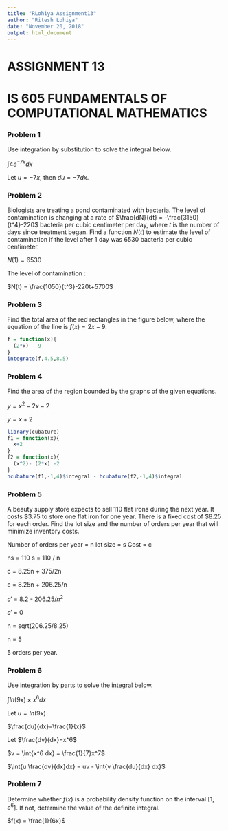 ```yaml
---
title: "RLohiya Assignment13"
author: "Ritesh Lohiya"
date: "November 20, 2018"
output: html_document
---
```


#                             ASSIGNMENT 13

#           IS 605 FUNDAMENTALS OF COMPUTATIONAL MATHEMATICS


### Problem 1

Use integration by substitution to solve the integral below.



$\int{4e^{-7x}dx}$



Let $u=-7x$, then $du = -7dx$.



\begin{split}

\int{4e^{-7x}dx} &= \int{\frac{-7 \times 4}{-7}e^{-7x}dx} \\

&= \int{\frac{-4}{7}e^u du} \\

&= \frac{-4}{7}e^u+constant \\

&= -\frac{4}{7}e^{-7x}+ constant

\end{split}



### Problem 2



Biologists are treating a pond contaminated with bacteria. The level of contamination is changing at a rate of $\frac{dN}{dt} = -\frac{3150}{t^4}-220$ bacteria per cubic centimeter per day, where $t$ is the number of days since treatment began. Find a function $N(t)$ to estimate the level of contamination if the level after $1$ day was $6530$ bacteria per cubic centimeter.


$N(1)= 6530$ 


\begin{split}

N(t) &= \frac{1050}{t^3}-220t+C \\

N(1) &= 6530 \\

\frac{3050}{1^3}-220\times 1 +C &= 6530 \\

C &= 6530 - 1050 + 220 \\

C &= 5700

\end{split}


The level of contamination : 


$N(t) = \frac{1050}{t^3}-220t+5700$



### Problem 3



Find the total area of the red rectangles in the figure below, where the equation of the line is $f(x)=2x-9$.

```r
f = function(x){
  (2*x) - 9
}
integrate(f,4.5,8.5)
```


### Problem 4

Find the area of the region bounded by the graphs of the given equations. 

$y = x^2 - 2x - 2$

$y = x + 2$


```r
library(cubature)
f1 = function(x){
  x+2
}
f2 = function(x){
  (x^2)- (2*x) -2
}
hcubature(f1,-1,4)$integral - hcubature(f2,-1,4)$integral
```



### Problem 5



A beauty supply store expects to sell 110 flat irons during the next year. It costs \$3.75 to store one flat iron for one year. There is a fixed cost of $8.25 for each order. Find the lot size and the number of orders per year that will minimize inventory costs. 



Number of orders per year = n lot size = s Cost = c

ns = 110 s = 110 / n


c = 8.25n + 375/2n

c = 8.25n + 206.25/n

$c'$ = 8.2 - 206.25/$n^2$

$c'$ = 0

n = sqrt(206.25/8.25)

n = 5 

5 orders per year.


### Problem 6



Use integration by parts to solve the integral below. 



$\int{ln(9x) \times x^6 dx}$



Let $u= ln(9x)$


$\frac{du}{dx}=\frac{1}{x}$

Let $\frac{dv}{dx}=x^6$

$v = \int{x^6 dx} = \frac{1}{7}x^7$


$\int{u \frac{dv}{dx}dx} = uv - \int{v \frac{du}{dx} dx}$


\begin{split}

\int{ln(9x) \times x^6 dx} &= \frac{1}{7}x^7 \times ln(9x) - \int{\frac{1}{7}x^7 \times \frac{1}{x} dx} \\

&=\frac{1}{7}x^7 \times ln(9x) - \int{\frac{1}{7}x^6 dx} \\

&=\frac{7}{49}x^7 \times ln(9x) - \frac{1}{49}x^7 + constant \\

&=\frac{1}{49}x^7 (7ln(9x) - 1) + constant \\

\end{split}



### Problem 7


 
Determine whether $f(x)$ is a probability density function on the interval $[1, e^6]$. If not, determine the value of the definite integral. 



$f(x) = \frac{1}{6x}$



\begin{split}

\int_1^{e^6}\frac{1}{6x} dx &= \frac{1}{6} ln(x)|_1^{e^6} \\

&= \frac{1}{6} ln(e^6) - \frac{1}{6} ln(1) \\

&= \frac{1}{6} \times 6 - \frac{1}{6} \times 0 \\

&= 1
 
\end{split}
